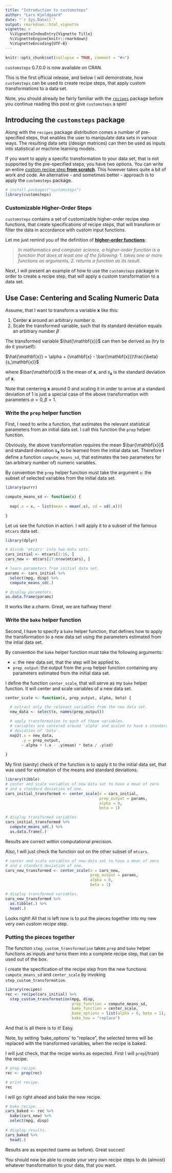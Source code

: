 ```yaml
---
title: "Introduction to customsteps"
author: "Lars Kjeldgaard"
date: "`r Sys.Date()`"
output: rmarkdown::html_vignette
vignette: >
  %\VignetteIndexEntry{Vignette Title}
  %\VignetteEngine{knitr::rmarkdown}
  %\VignetteEncoding{UTF-8}
---
```


```r
knitr::opts_chunk$set(collapse = TRUE, comment = "#>")
```

`customsteps` 0.7.0.0 is now available on CRAN. 

This is the first official release, and below I will demonstrate, how 
`customsteps` can be used to create recipe steps, that apply custom 
transformations to a data set. 

Note, you should already be fairly familiar with the [`recipes`](https://cran.r-project.org/web/packages/recipes/recipes.pdf) package 
before you continue reading this post or give `customsteps` a spin!

## Introducing the `customsteps` package

Along with the `recipes` package distribution comes a number of pre-specified
steps, that enables the user to manipulate data sets in various ways. The
resulting data sets (/design matrices) can then be used as inputs into
statistical or machine learning models.

If you want to apply a specific transformation to your data set, that is not
supported by the pre-specified steps, you have two options. You can write an
entire [custom recipe step **from
scratch**](https://github.com/tidymodels/recipes/blob/master/vignettes/Custom_Steps.Rmd).
This however takes quite a bit of work and code. An alternative - and sometimes
better - approach is to apply the `customsteps` package.

```r
# install.packages("customsteps")
library(customsteps)
```

### Customizable Higher-Order Steps

`customsteps` contains a set of customizable higher-order recipe step functions,
that create specifications of recipe steps, that will transform or filter the
data in accordance with custom input functions.

Let me just remind you of the definition of [**higher-order functions**](https://en.wikipedia.org/wiki/Higher-order_function):

> *In mathematics and computer science, a higher-order function is a function that does at least one of the  following: 1. takes one or more functions as arguments,
2. returns a function as its result.*

Next, I will present an example of how to use the `customsteps` package in order
to create a recipe step, that will apply a custom transformation to a data set.

## Use Case: Centering and Scaling Numeric Data

Assume, that I want to transform a variable ${\mathbf{x}}$ like this:

1. Center ${\mathbf{x}}$ around an arbitrary number $\alpha$.
2. Scale the transformed variable, such that its standard deviation equals an 
arbitrary number $\beta$

The transformed variable $\hat{\mathbf{x}}$ can then be derived as (try to
do it yourself):

$\hat{\mathbf{x}} = \alpha + (\mathbf{x} - \bar{\mathbf{x}})\frac{\beta}{s_\mathbf{x}}$

where $\bar{\mathbf{x}}$ is the mean of $\mathbf{x}$, and 
$s_\mathbf{x}$ is the standard deviation of ${\mathbf{x}}$.

Note that centering ${\mathbf{x}}$ around 0 and scaling it in order to arrive at
a standard deviation of 1 is just a special case of the above transformation
with parameters $\alpha = 0, \beta = 1$.

### Write the `prep` helper function

First, I need to write a function, that estimates the relevant statistical 
parameters from an initial data set. I call this function the `prep` helper 
function. 

Obviously, the above transformation requires the mean $\bar{\mathbf{x}}$ and 
standard deviation $s_\mathbf{x}$ to be learned from the initial data set. 
Therefore I define a function `compute_means_sd`, that estimates the two 
parameters for (an arbitrary number of) numeric variables. 

By convention the `prep` helper function must take the argument `x`: the subset
of selected variables from the initial data set.

```r
library(purrr)

compute_means_sd <- function(x) {
  
  map(.x = x, ~ list(mean = mean(.x), sd = sd(.x)))

}
```

Let us see the function in action. I will apply it to a subset of the famous
`mtcars` data set.

```r
library(dplyr)

# divide 'mtcars' into two data sets.
cars_initial <- mtcars[1:16, ]
cars_new <- mtcars[17:nrow(mtcars), ]

# learn parameters from initial data set.
params <- cars_initial %>%
  select(mpg, disp) %>%
  compute_means_sd(.)

# display parameters. 
as.data.frame(params)
```

It works like a charm. Great, we are halfway there!

### Write the `bake` helper function

Second, I have to specify a `bake` helper function, that defines how to apply
the transformation to a new data set using the parameters estimated from the 
intial data set. 

By convention the `bake` helper function must take the following arguments:

* `x`: the new data set, that the step will be applied to.
* `prep_output`: the output from the `prep` helper function containing 
any parameters estimated from the initial data set.

I define the function `center_scale`, that will serve as my `bake` helper 
function. It will center and scale variables of a new data set.

```r
center_scale <- function(x, prep_output, alpha, beta) {

  # extract only the relevant variables from the new data set.
  new_data <- select(x, names(prep_output))

  # apply transformation to each of these variables.
  # variables are centered around 'alpha' and scaled to have a standard 
  # deviation of 'beta'.
  map2(.x = new_data,
       .y = prep_output,
       ~ alpha + (.x - .y$mean) * beta / .y$sd)
  
}
```

My first (sanity) check of the function is to
apply it to the initial data set, that was used for estimation of
the means and standard deviations.

```r
library(tibble)
# center and scale variables of new data set to have a mean of zero
# and a standard deviation of one.
cars_initial_transformed <- center_scale(x = cars_initial, 
                                         prep_output = params,
                                         alpha = 0, 
                                         beta = 1)

# display transformed variables.
cars_initial_transformed %>%
  compute_means_sd(.) %>%
  as.data.frame(.)
```

Results are correct within computational precision.

Also, I will just check the function out on the other subset of `mtcars`. 

```r
# center and scale variables of new data set to have a mean of zero
# and a standard deviation of one.
cars_new_transformed <- center_scale(x = cars_new, 
                                     prep_output = params,
                                     alpha = 0, 
                                     beta = 1)

# display transformed variables.
cars_new_transformed %>%
  as.tibble(.) %>%
  head(.)
```

Looks right! All that is left now is to put the pieces together into my new
very own custom recipe step.

### Putting the pieces together

The function `step_custom_transformation` takes `prep` and `bake` helper
functions as inputs and turns them into a complete recipe step, that can be used
out of the box. 

I create the specification of the recipe step from the new functions `compute_means_sd` and 
`center_scale` by invoking `step_custom_transformation`.

```r
library(recipes)
rec <- recipe(cars_initial) %>%
  step_custom_transformation(mpg, disp,
                             prep_function = compute_means_sd,
                             bake_function = center_scale,
                             bake_options = list(alpha = 0, beta = 1),
                             bake_how = "replace")
```

And that is all there is to it! Easy.

Note, by setting 'bake_options' to "replace", the 
selected terms will be replaced with the transformed variables, when the
recipe is baked.

I will just check, that the recipe works as expected. First I will `prep`(/train)
the recipe.

```r
# prep recipe.
rec <- prep(rec)

# print recipe.
rec
```

I will go right ahead and bake the new recipe.

```r
# bake recipe.
cars_baked <- rec %>%
  bake(cars_new) %>%
  select(mpg, disp)
  
# display results.
cars_baked %>%
  head(.)
```

Results are as expected (same as before). Great succes! 

You should now be able
to create your very own recipe steps to do (almost) whatever 
transformation to your data, that you want.